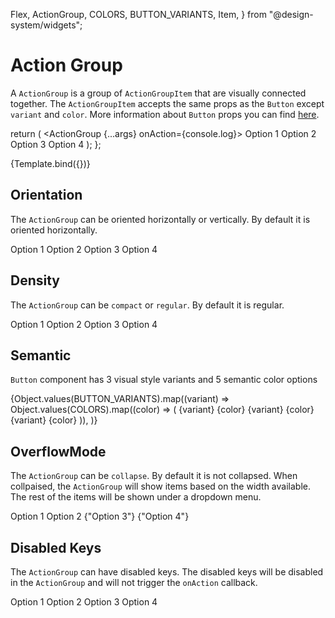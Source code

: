  Flex,
  ActionGroup,
  COLORS,
  BUTTON_VARIANTS,
  Item,
} from "@design-system/widgets";

<Meta title="Design-system/Widgets/Action Group" component={ActionGroup} />

# Action Group

A `ActionGroup` is a group of `ActionGroupItem` that are visually connected together.
The `ActionGroupItem` accepts the same props as the `Button` except `variant` and `color`.
More information about `Button` props you can find [here](?path=/docs/design-system-widgets-button--docs).

  return (
    <ActionGroup {...args} onAction={console.log}>
      <Item key="option-1" icon="heart">
        Option 1
      </Item>
      <Item key="option-2">Option 2</Item>
      <Item key="option-3">Option 3</Item>
      <Item key="option-4">Option 4</Item>
    </ActionGroup>
  );
};

<Canvas>
  <Story name="Action Group">{Template.bind({})}</Story>
</Canvas>

<ArgsTable story="Action Group" of={ActionGroup} />

## Orientation

The `ActionGroup` can be oriented horizontally or vertically. By default it is oriented horizontally.

<Story name="Orientation">
  <ActionGroup orientation="vertical">
    <Item key="option-1">Option 1</Item>
    <Item key="option-2">Option 2</Item>
    <Item key="option-3">Option 3</Item>
    <Item key="option-4">Option 4</Item>
  </ActionGroup>
</Story>

## Density

The `ActionGroup` can be `compact` or `regular`. By default it is regular.

<Story name="Density">
  <ActionGroup density="compact">
    <Item key="option-1">Option 1</Item>
    <Item key="option-2">Option 2</Item>
    <Item key="option-3">Option 3</Item>
    <Item key="option-4">Option 4</Item>
  </ActionGroup>
</Story>

## Semantic

`Button` component has 3 visual style variants and 5 semantic color options

<Story name="Semantic">
  <Flex direction="column" gap="spacing-4" alignItems="center">
    {Object.values(BUTTON_VARIANTS).map((variant) =>
      Object.values(COLORS).map((color) => (
        <ActionGroup
          variant={variant}
          color={color}
          key={`${variant}-${color}`}
        >
          <Item>
            {variant} {color}
          </Item>
          <Item>
            {variant} {color}
          </Item>
          <Item>
            {variant} {color}
          </Item>
        </ActionGroup>
      )),
    )}
  </Flex>
</Story>

## OverflowMode

The `ActionGroup` can be `collapse`. By default it is not collapsed. When collpaised, the `ActionGroup` will show items based on the width available. The rest of the items will be shown under a dropdown menu.

<Story name="OverflowMode">
  <div style={{ maxWidth: 150 }}>
    <ActionGroup overflowMode="collapse" variant="outlined">
      <Item key="option-1">Option 1</Item>
      <Item key="option-2">Option 2</Item>
      <Item key="option-3" icon="file">
        {"Option 3"}
      </Item>
      <Item key="option-4" icon="trash" iconPosition="end" color="negative">
        {"Option 4"}
      </Item>
    </ActionGroup>
  </div>
</Story>

## Disabled Keys

The `ActionGroup` can have disabled keys. The disabled keys will be disabled in the `ActionGroup` and will not trigger the `onAction` callback.

<Story name="Disabled Keys">
  <ActionGroup disabledKeys={["option-2", "option-4"]}>
    <Item key="option-1">Option 1</Item>
    <Item key="option-2">Option 2</Item>
    <Item key="option-3">Option 3</Item>
    <Item key="option-4">Option 4</Item>
  </ActionGroup>
</Story>
